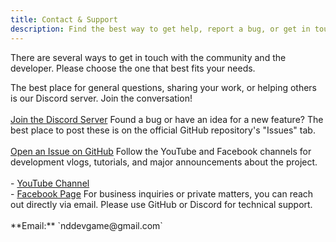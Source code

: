 ```yaml
---
title: Contact & Support
description: Find the best way to get help, report a bug, or get in touch.
---
```




There are several ways to get in touch with the community and the developer. Please choose the one that best fits your needs.

<CardGrid stagger>
	<Card title="Community & General Support" icon="discord">
		The best place for general questions, sharing your work, or helping others is our Discord server. Join the conversation!
		<br /><br />
		<a href="https://discord.gg/FDgPx6rJVc" target="_blank">Join the Discord Server</a>
	</Card>
	<Card title="Bug Reports & Feature Requests" icon="bug">
		Found a bug or have an idea for a new feature? The best place to post these is on the official GitHub repository's "Issues" tab.
		<br /><br />
		<a href="https://github.com/NDDEVVlog/ND_BehaviorTree/issues" target="_blank">Open an Issue on GitHub</a>
	</Card>
	<Card title="Stay Updated" icon="youtube">
		Follow the YouTube and Facebook channels for development vlogs, tutorials, and major announcements about the project.
		<br /><br />
        - <a href="https://www.youtube.com/@nddevgame?sub_confirmation=1" target="_blank">YouTube Channel</a>
        <br />
        - <a href="https://www.facebook.com/profile.php?id=100090693452227" target="_blank">Facebook Page</a>
	</Card>
	<Card title="Direct Contact" icon="email">
		For business inquiries or private matters, you can reach out directly via email. Please use GitHub or Discord for technical support.
		<br /><br />
		**Email:** `nddevgame@gmail.com`
	</Card>
</CardGrid>